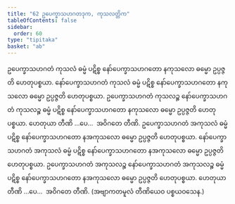 ```yaml
---
title: "62 ဥပေက္ခာသဟဂတဒုက, ကုသလတ္တိက"
tableOfContents: false
sidebar:
  order: 60
type: "tipitaka"
basket: "ab"
---
```



<DynamicBreadcrumb />

<Division number="71">

<Paragraph number="195">
ဥပေက္ခာသဟဂတံ ကုသလံ ဓမ္မံ ပဋိစ္စ နော်ပေက္ခာသဟဂတော နကုသလော ဓမ္မော ဥပ္ပဇ္ဇတိ ဟေတုပစ္စယာ. နော်ပေက္ခာသဟဂတံ ကုသလံ ဓမ္မံ ပဋိစ္စ နော်ပေက္ခာသဟဂတော နကုသလော ဓမ္မော ဥပ္ပဇ္ဇတိ ဟေတုပစ္စယာ. ဥပေက္ခာသဟဂတံ ကုသလဉ္စ နော်ပေက္ခာသဟဂတံ ကုသလဉ္စ ဓမ္မံ ပဋိစ္စ နော်ပေက္ခာသဟဂတော နကုသလော ဓမ္မော ဥပ္ပဇ္ဇတိ ဟေတုပစ္စယာ. ဟေတုယာ တီဏိ …ပေ…  အဝိဂတေ တီဏိ.
</Paragraph>

<Paragraph number="196">
ဥပေက္ခာသဟဂတံ အကုသလံ ဓမ္မံ ပဋိစ္စ နော်ပေက္ခာသဟဂတော နအကုသလော ဓမ္မော ဥပ္ပဇ္ဇတိ ဟေတုပစ္စယာ. နော်ပေက္ခာသဟဂတံ အကုသလံ ဓမ္မံ ပဋိစ္စ နော်ပေက္ခာသဟဂတော နအကုသလော ဓမ္မော ဥပ္ပဇ္ဇတိ ဟေတုပစ္စယာ. ဥပေက္ခာသဟဂတံ အကုသလဉ္စ နော်ပေက္ခာသဟဂတံ အကုသလဉ္စ ဓမ္မံ ပဋိစ္စ နော်ပေက္ခာသဟဂတော နအကုသလော ဓမ္မော ဥပ္ပဇ္ဇတိ ဟေတုပစ္စယာ. ဟေတုယာ တီဏိ …ပေ…  အဝိဂတေ တီဏိ. (အဗျာကတမူလံ တီဏိယေဝ ပစ္စယဝသေန.)
</Paragraph>
</Division>